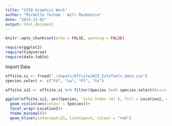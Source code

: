 ```yaml
---
title: "SI50 Graphics Work"
author: "Michelle Yarham - Will MacKenzie"
date: "2023-12-02"
output: html_document
---
```


```r
knitr::opts_chunk$set(echo = FALSE, warning = FALSE)

require(ggplot2)
require(tidyverse)
require(data.table)
```

Import Data

```r
offsite.si <- fread("./inputs/Offsite2023_SiteTools_data.csv")
species.select <- c("Fd", "Lw", "Pl", "Sx")

offsite.si2 <- offsite.si %>% filter(Species %in% species.select)#Location2 %in% "LW12",

ggplot(offsite.si2, aes(Species, `Site Index (m)`), fill = Location2, colour = Species)+
  geom_violin(aes(colour = Species))+
  facet_wrap(~Location2)+
  theme_minimal()+
  geom_hline(yintercept=21, linetype=5, colour = "red")

```


